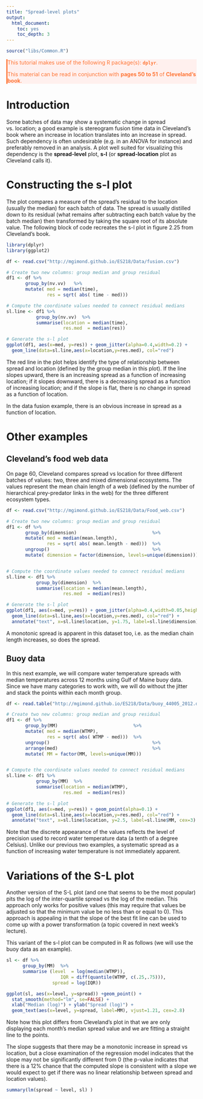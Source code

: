 ```yaml
---
title: "Spread-level plots"
output:
  html_document:
    toc: yes
    toc_depth: 3
---
```


```r
source("libs/Common.R")
```

<div style="color:#ff7535; background-color:#fff0ee ;	border-left-style: solid">
This tutorial makes use of the following R package(s): **`dplyr`**.

This material can be read in conjunction with **pages 50 to 51** of **Cleveland's book**.
</div>

# Introduction

Some batches of data may show a systematic change in spread vs. location; a good example is stereogram fusion time data in Cleveland's book where an increase in location translates into an increase in spread. Such dependency is often undesirable (e.g. in an ANOVA for instance) and preferably removed in an analysis. A plot well suited for visualizing this dependency is the **spread-level** plot, **s-l** (or **spread-location** plot as Cleveland calls it).

# Constructing the s-l plot

The plot compares a measure of the spread's residual to the location (usually the median) for each batch of data. The spread is usually distilled down to its residual (what remains after subtracting each batch value by the batch median) then transformed by taking the square root of its absolute value. The following block of code recreates the s-l plot in figure 2.25 from Cleveland's book.

```r
library(dplyr)
library(ggplot2)

df <- read.csv("http://mgimond.github.io/ES218/Data/fusion.csv")

# Create two new columns: group median and group residual
df1 <- df %>%
       group_by(nv.vv)   %>%
       mutate( med = median(time),
               res = sqrt( abs( time - med)))

# Compute the coordinate values needed to connect residual medians
sl.line <- df1 %>%
           group_by(nv.vv)  %>%
           summarise(location = median(time),
                     res.med  = median(res))

# Generate the s-l plot
ggplot(df1, aes(x=med, y=res)) + geom_jitter(alpha=0.4,width=0.2) +
  geom_line(data=sl.line,aes(x=location,y=res.med), col="red")

```

The red line in the plot helps identify the type of relationship between spread and location (defined by the group median in this plot). If the line slopes upward, there is an increasing spread as a function of increasing location; if it slopes downward, there is a decreasing spread as a function of increasing location; and if the slope is flat, there is no change in spread as a function of location.

In the data fusion example, there is an obvious increase in spread as a function of location.

# Other examples

## Cleveland's food web data

On page 60, Cleveland compares spread vs location for three different batches of values: two, three and mixed dimensional ecosystems. The values represent the mean chain length of a web (defined by the  number of hierarchical prey-predator links in the web) for the three different ecosystem types. 

```r
df <- read.csv("http://mgimond.github.io/ES218/Data/Food_web.csv")

# Create two new columns: group median and group residual
df1 <- df %>%
       group_by(dimension)                            %>%
       mutate( med = median(mean.length),
               res = sqrt( abs( mean.length - med)))  %>%
       ungroup()                                      %>%
       mutate( dimension = factor(dimension, levels=unique(dimension)))


# Compute the coordinate values needed to connect residual medians
sl.line <- df1 %>%
           group_by(dimension)  %>%
           summarise(location = median(mean.length),
                     res.med  = median(res))

# Generate the s-l plot
ggplot(df1, aes(x=med, y=res)) + geom_jitter(alpha=0.4,width=0.05,height=0) +
  geom_line(data=sl.line,aes(x=location,y=res.med), col="red") +
  annotate("text", x=sl.line$location, y=1.75, label=sl.line$dimension)

```

A monotonic spread is apparent in this dataset too, i.e. as the median chain length increases, so does the spread.

## Buoy data

In this next example, we will compare water temperature spreads with median temperatures across 12 months using Gulf of Maine buoy data. Since we have many categories to work with, we will do without the jitter and stack the points within each month group.

```r
df <- read.table("http://mgimond.github.io/ES218/Data/buoy_44005_2012.dat", header=T)

# Create two new columns: group median and group residual
df1 <- df %>%
       group_by(MM)                            %>%
       mutate( med = median(WTMP),
               res = sqrt( abs( WTMP - med)))  %>%
       ungroup()                                      %>%
       arrange(med)                                   %>%
       mutate( MM = factor(MM, levels=unique(MM)))


# Compute the coordinate values needed to connect residual medians
sl.line <- df1 %>%
           group_by(MM)  %>%
           summarise(location = median(WTMP),
                     res.med  = median(res))

# Generate the s-l plot
ggplot(df1, aes(x=med, y=res)) + geom_point(alpha=0.1) +
  geom_line(data=sl.line,aes(x=location,y=res.med), col="red") +
  annotate("text", x=sl.line$location, y=2.5, label=sl.line$MM, cex=3)

```

Note that the discrete appearance of the values reflects the level of precision used to record  water temperature data (a tenth of a degree Celsius). Unlike our previous two examples, a systematic spread as a function of increasing water temperature is not immediately apparent.

# Variations of the S-L plot

Another version of the S-L plot (and one that seems to be the most popular) pits the log of the inter-quartile spread vs the log of the median. This approach only works for positive values (this may require that values be adjusted so that the minimum value be no less than or equal to 0).  This approach is appealing in that the slope of the best fit line can be used to come up with a power transformation (a topic covered in next week's lecture). 

This variant of the s-l plot can be computed in R as follows (we will use the buoy data as an example).

```r
sl <- df %>% 
      group_by(MM)  %>%
      summarise (level  = log(median(WTMP)),
                    IQR = diff(quantile(WTMP, c(.25,.75))),
                 spread = log(IQR))

ggplot(sl, aes(x=level, y=spread)) +geom_point() + 
  stat_smooth(method="lm", se=FALSE) +
  xlab("Median (log)") + ylab("Spread (log)") +
  geom_text(aes(x=level, y=spread, label=MM), vjust=1.21, cex=2.8)
```

Note how this plot differs from Cleveland's plot in that we are only displaying each month's median spread value and we are fitting a straight line to the points.

The slope suggests that there may be a monotonic increase in spread vs location, but a close examination of the regression model indicates that the slope may not be significantly different from 0 (the p-value indicates that there is a 12% chance that the computed slope is consistent with a slope we would expect to get if there was no linear relationship between spread and location values).

```r
summary(lm(spread ~ level, sl) )
```

